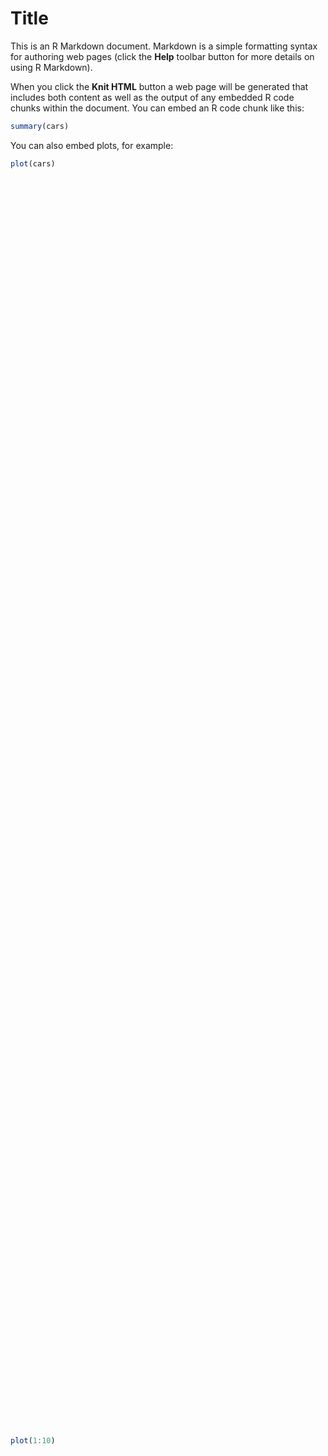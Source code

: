 Title
========================================================

This is an R Markdown document. Markdown is a simple formatting syntax for authoring web pages (click the **Help** toolbar button for more details on using R Markdown).

When you click the **Knit HTML** button a web page will be generated that includes both content as well as the output of any embedded R code chunks within the document. You can embed an R code chunk like this:

```r
summary(cars)
```

You can also embed plots, for example:

```r
plot(cars)
```

<meta name="viewport" content="initial-scale=1.0, user-scalable=no"/>
<script type="text/javascript" src="http://maps.google.com/maps/api/js?sensor=true"></script>
<script type="text/javascript" src="http://square.github.io/crossfilter/d3.v3.min.js"></script>
<script type="text/javascript" src="http://code.jquery.com/jquery-1.8.3.min.js"></script>
    
    
<style type="text/css">
        .stations, .stations svg {
          position: absolute;
          color: red; }
        
        @-webkit-keyframes redPulse {
          from {
            fill: #ff8e8e;
            -webkit-box-shadow: 0 0 9px #333; }
        
          50% {
            fill: #ff4444;
            -webkit-box-shadow: 0 0 18px #91bd09; }
        
          to {
            fill: #ff8e8e;
            -webkit-box-shadow: 0 0 9px #333; } }
        
        .stations svg {
          width: 60px;
          height: 20px;
          padding-right: 100px;
          font: 12px sans-serif; }
        
        .stations circle {
          fill: red;
          stroke: black;
          stroke-width: 1px;
          -webkit-animation-name: redPulse;
          -webkit-animation-duration: 2s;
          -webkit-animation-iteration-count: infinite; }
        
        .stations circle:hover {
          fill: blue;
          cursor: pointer; }
        
        .marker_text {
          fill: black;
          visibility: hidden; }
        
        html {
          height: 50%;
          width: 100%; }

        body {
          height: 100%;
          width: 90%; }
        
        #map_canvas {
          width: 100%;
          height: 100%; }
</style>



<script type="text/javascript">
    $(document).ready(function() {
      var temp_a=['London.json', 'Washington.json'];
      var temp_d=['Capital of Great Britain', 'Capital of the United States'];
    
      var map;
      var overlay;
      var layer;
      var bounds;
    
    
      var n={}
      function initialize() {
        options  = { zoom: 2, mapTypeId: google.maps.MapTypeId.TERRAIN }
        map      = new google.maps.Map(d3.select("#map_canvas").node(),options);
        bounds   = new google.maps.LatLngBounds();
        overlay  = new google.maps.OverlayView();
        overlay.onAdd = function() {
          layer = d3.select(this.getPanes().overlayMouseTarget).append("div").attr("class", "stations");
        }
      }
    
    
    
    
    
      function add(inp) {
        data=JSON.parse(inp)
        console.log(data)
    
        overlay.draw = function() {
          var projection = this.getProjection(), padding = 10;
          var marker = layer.selectAll("svg").data(d3.entries(data)).each(transform)
                            .enter().append("svg:svg")
                            .each(transform)
                            .attr("class", "marker");
    
          // Add a circle.
          marker.append("svg:circle")
                            .attr("r", 4.5)
                            .attr("cx", padding)
                            .attr("cy", padding)
                            .on("click",expandNode)
                            .on("dblclick",contractNode)
                            .on("mouseover",function(d){ console.log(d.key); })
                            //.on("mouseout",contractNode);
    
          // Add a label.
          marker.append("svg:text")
                            .attr("x", padding + 7)
                            .attr("y", padding)
                            .attr("dy", ".31em")
                            .attr("class","marker_text")
                            .text(function(d) {return d.key; });
    
          function transform(d) {
            d = new google.maps.LatLng(d.value[1], d.value[0]);
            d = projection.fromLatLngToDivPixel(d);
            return d3.select(this).style("left", (d.x - padding) + "px").style("top", (d.y - padding) + "px");
          }
          // provides node animation for mouseover
          function expandNode() {
            d3.select(this).transition()
                            .duration(100)
                            .attr("r",7)
          };
    
    
          // provides node animation for mouseout
          function contractNode(){
            d3.select(this).transition()
                            .duration(100)
                            .attr("r",4.5)
          };
        };
    
        overlay.setMap(map);
      }
      
      function codeAddress(desc,address,i,temp_res) { 
        var sAddress    = address
        var desc        = desc
        
        
//        // When using a local server for caching, you can't use Google Geocoder
//        // In this example I've just attached filed, but when you have your own geocoder server-side change it to 
//        // something like $.get('/geocoder/'+address, function(results) {
//        $.get(address, function(results) {
//          console.log(results)
//          results=JSON.parse(results)
//    
//          // Extend the bounds so that the map fits the markers
//          var myLatLng = new google.maps.LatLng(results[0].latitude, results[0].longitude);
//          bounds.extend(myLatLng)
//    
//          // I'm sure this is a death sin format, but it works.
//          // Create some temporary variables to pass on to the next iteration
//          temp_res+=',"'+desc+'":'+'['+results[0].longitude+','+results[0].latitude+',"'+desc+'",[]]'
//          desc=temp_d[i]
//          addr=temp_a[i]
//          // Make the callback, and make sure to include your results
//          // These data doesn't exist on execution time
//          c(desc,addr,i,temp_res)
//        });   
      }
    
      function c(desc,addr,i,temp_res) {
        if (i>=temp_a.length) { console.log('Completed lookups'); add('{'+temp_res.substring(1)+'}'); map.fitBounds(bounds); return; }                
        i+=1
        codeAddress(desc,addr,i,temp_res)
      }
      
      // Make the markers glow
      var glow = $('.stations');
      setInterval(function(){
        glow.toggleClass('glow');
      }, 1000);
    
      initialize();
      cities = [{"latitude": "51.5112139", "long_name": "London, UK", "added": "2013-07-30T07:53:51", "location": "London", "longitude": "-0.1198244"},
                {"latitude": "38.9072309", "long_name": "Washington, DC, USA", "added": "2013-07-30T07:54:42", "location": "Washington", "longitude": "-77.0364641"}];
      
      temp_res='';
      for (var i=0; i < temp_a.length; i++) {
        console.log(i,cities[i]);
        temp_res+=',"'+temp_d[i]+'":'+'['+cities[i].longitude+','+cities[i].latitude+',"'+temp_d[i]+'",[]]'
      }
      console.log('Completed lookups',temp_res,temp_res.substring(1)); add('{'+temp_res.substring(1)+'}'); map.fitBounds(bounds);
          
//      c(temp_d[0],temp_a[0],0,'')
    });
</script>

<div id='map_canvas'></div>


```r
plot(1:10)
```


